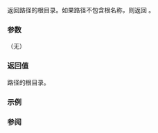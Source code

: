 {{cpp/experimental/fs/path/title|root_directory}}
{{cpp/experimental/fs/path/navbar}}
{{dcl begin}}
{{dcl|since=fs_ts|1=
path root_directory() const;
}}
{{dcl end}}

返回路径的根目录。如果路径不包含根名称，则返回 {{c|path()}}。

===参数===
（无）

===返回值===
路径的根目录。

{{cpp/impldef exception}}

===示例===
{{example|code=
#include &lt;experimental/filesystem&gt;
#include &lt;iostream&gt;
namespace fs = std::experimental::filesystem;

int main()
{
    fs::path p = fs::current_path();
    
    std::cout &lt;&lt; "当前路径 " &lt;&lt; p &lt;&lt; " 分解为：\n"
              &lt;&lt; "根名称 " &lt;&lt; p.root_name() &lt;&lt; '\n'
              &lt;&lt; "根目录 " &lt;&lt; p.root_directory() &lt;&lt; '\n'
              &lt;&lt; "相对路径 " &lt;&lt; p.relative_path() &lt;&lt; '\n';
}
|p=true
|output=
当前路径 "C:\Users\abcdef\Local Settings\temp" 分解为：
根名称 "C:"
根目录 "\"
相对路径 "Users\abcdef\Local Settings\temp"
}}

===参阅===
{{dsc begin}}
{{dsc inc|cpp/experimental/fs/path/dsc root_name}}
{{dsc inc|cpp/experimental/fs/path/dsc root_path}}
{{dsc end}}